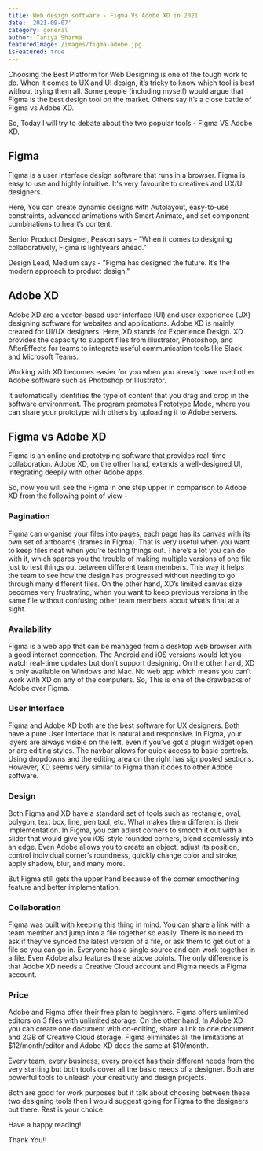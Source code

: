 ```yaml
---
title: Web design software - Figma Vs Adobe XD in 2021
date: '2021-09-07'
category: general
author: Taniya Sharma
featuredImage: /images/figma-adobe.jpg
isFeatured: true
---
```


Choosing the Best Platform for Web Designing is one of the tough work to do. When it comes to UX and UI design, it’s tricky to know which tool is best without trying them all. Some people (including myself) would argue that Figma is the best design tool on the market. Others say it’s a close battle of Figma vs Adobe XD.

So, Today I will try to debate about the two popular tools - Figma VS Adobe XD.

## Figma

Figma is a user interface design software that runs in a browser. Figma is easy to use and highly intuitive. It's very favourite to creatives and UX/UI designers.

Here, You can create dynamic designs with Autolayout, easy-to-use constraints, advanced animations with Smart Animate, and set component combinations to heart’s content.

Senior Product Designer, Peakon says - "When it comes to designing collaboratively, Figma is lightyears ahead."

Design Lead, Medium says - "Figma has designed the future. It’s the modern approach to product design."

## Adobe XD

Adobe XD are a vector-based user interface (UI) and user experience (UX) designing software for websites and applications. Adobe XD is mainly created for UI/UX designers. Here, XD stands for Experience Design. XD provides the capacity to support files from Illustrator, Photoshop, and AfterEffects for teams to integrate useful communication tools like Slack and Microsoft Teams.

Working with XD becomes easier for you when you already have used other Adobe software such as Photoshop or Illustrator.

It automatically identifies the type of content that you drag and drop in the software environment. The program promotes Prototype Mode, where you can share your prototype with others by uploading it to Adobe servers.

## Figma vs Adobe XD

Figma is an online and prototyping software that provides real-time collaboration. Adobe XD, on the other hand, extends a well-designed UI, integrating deeply with other Adobe apps.

So, now you will see the Figma in one step upper in comparison to Adobe XD from the following point of view -

### Pagination

Figma can organise your files into pages, each page has its canvas with its own set of artboards (frames in Figma). That is very useful when you want to keep files neat when you’re testing things out. There’s a lot you can do with it, which spares you the trouble of making multiple versions of one file just to test things out between different team members. This way it helps the team to see how the design has progressed without needing to go through many different files. On the other hand, XD’s limited canvas size becomes very frustrating, when you want to keep previous versions in the same file without confusing other team members about what’s final at a sight.

### Availability

Figma is a web app that can be managed from a desktop web browser with a good internet connection. The Android and iOS versions would let you watch real-time updates but don’t support designing. On the other hand, XD is only available on Windows and Mac. No web app which means you can’t work with XD on any of the computers. So, This is one of the drawbacks of Adobe over Figma.

### User Interface

Figma and Adobe XD both are the best software for UX designers. Both have a pure User Interface that is natural and responsive. In Figma, your layers are always visible on the left, even if you’ve got a plugin widget open or are editing styles. The navbar allows for quick access to basic controls. Using dropdowns and the editing area on the right has signposted sections. However, XD seems very similar to Figma than it does to other Adobe software.

### Design

Both Figma and XD have a standard set of tools such as rectangle, oval, polygon, text box, line, pen tool, etc. What makes them different is their implementation. In Figma, you can adjust corners to smooth it out with a slider that would give you iOS-style rounded corners, blend seamlessly into an edge. Even Adobe allows you to create an object, adjust its position, control individual corner’s roundness, quickly change color and stroke, apply shadow, blur, and many more.

But Figma still gets the upper hand because of the corner smoothening feature and better implementation.

### Collaboration

Figma was built with keeping this thing in mind. You can share a link with a team member and jump into a file together so easily. There is no need to ask if they’ve synced the latest version of a file, or ask them to get out of a file so you can go in. Everyone has a single source and can work together in a file. Even Adobe also features these above points. The only difference is that Adobe XD needs a Creative Cloud account and Figma needs a Figma account.

### Price

Adobe and Figma offer their free plan to beginners. Figma offers unlimited editors on 3 files with unlimited storage. On the other hand, In Adobe XD you can create one document with co-editing, share a link to one document and 2GB of Creative Cloud storage. Figma eliminates all the limitations at $12/month/editor and Adobe XD does the same at $10/month.

Every team, every business, every project has their different needs from the very starting but both tools cover all the basic needs of a designer. Both are powerful tools to unleash your creativity and design projects.

Both are good for work purposes but if talk about choosing between these two designing tools then I would suggest going for Figma to the designers out there. Rest is your choice.

Have a happy reading!

Thank You!!

